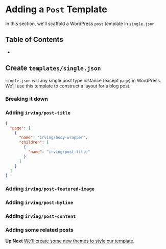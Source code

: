 <Meta title="Tutorial|Adding a Post Template" />

# Adding a `Post` Template
In this section, we'll scaffold a WordPress `post` template in `single.json`.

## Table of Contents
* []()

## Create `templates/single.json`
`single.json` will any single post type instance (except `page`) in WordPress. We'll use this template to construct a layout for a blog post.

### Breaking it down


### Adding `irving/post-title`
```json
{
  "page": [
    {
      "name": "irving/body-wrapper",
      "children": [
        {
          "name": "irving/post-title"
        }
      ]
    }
  ]
}
```

### Adding `irving/post-featured-image`
### Adding `irving/post-byline`
### Adding `irving/post-content`
### Adding some related posts


**Up Next**
[We'll create some new themes to style our template](?path=/docs/tutorial-styling-a-component--page).
